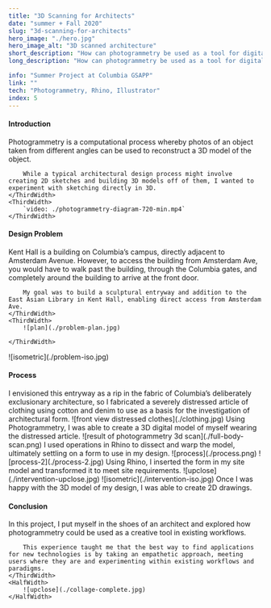 ```yaml
---
title: "3D Scanning for Architects"
date: "summer + Fall 2020"
slug: "3d-scanning-for-architects"
hero_image: "./hero.jpg"
hero_image_alt: "3D scanned architecture"
short_description: "How can photogrammetry be used as a tool for digital sketching in 3D?"
long_description: "How can photogrammetry be used as a tool for digital sketching in 3D? In this project, I use photogrammetry combined with human gesture to develop a sculptural form for an entryway to Kent Hall at Columbia University."

info: "Summer Project at Columbia GSAPP"
link: ""
tech: "Photogrammetry, Rhino, Illustrator"
index: 5
---
```




#### Introduction

<FlexContainer>
    <ThirdWidth>
        Photogrammetry is a computational process whereby photos of an object taken from different angles can be used to reconstruct a 3D model of the object.

        While a typical architectural design process might involve creating 2D sketches and building 3D models off of them, I wanted to experiment with sketching directly in 3D.
    </ThirdWidth>
    <ThirdWidth>
        `video: ./photogrammetry-diagram-720-min.mp4`
    </ThirdWidth>
</FlexContainer>

#### Design Problem

<FlexContainer>
    <ThirdWidth>
        Kent Hall is a building on Columbia’s campus, directly adjacent to Amsterdam Avenue. However, to access the building from Amsterdam Ave, you would have to walk past the building, through the Columbia gates, and completely around the building to arrive at the front door.

        My goal was to build a sculptural entryway and addition to the East Asian Library in Kent Hall, enabling direct access from Amsterdam Ave.
    </ThirdWidth>
    <ThirdWidth>
        ![plan](./problem-plan.jpg)

    </ThirdWidth>
</FlexContainer>
<TwoThirdsWidth>
    ![isometric](./problem-iso.jpg)
</TwoThirdsWidth>

#### Process

<FlexContainer>
    <ThirdWidth>
        I envisioned this entryway as a rip in the fabric of Columbia’s deliberately exclusionary architecture, so I fabricated a severely distressed article of clothing using cotton and denim to use as a basis for the investigation of architectural form.
    </ThirdWidth>
    <ThirdWidth style={{height: '100px'}}>
        ![front view distressed clothes](./clothing.jpg)
    </ThirdWidth>
</FlexContainer>

<FlexContainer>
    <ThirdWidth>
        Using Photogrammetry, I was able to create a 3D digital model of myself wearing the distressed article.
    </ThirdWidth>
    <ThirdWidth>
        ![result of photogrammetry 3d scan](./full-body-scan.png)
    </ThirdWidth>
</FlexContainer>

<FlexContainer>
    <ThirdWidth>
        I used operations in Rhino to dissect and warp the model, ultimately settling on a form to use in my design.
    </ThirdWidth>
    <ThirdWidth>
        ![process](./process.png)
    </ThirdWidth>
</FlexContainer>

<HalfWidth>
    ![process-2](./process-2.jpg)
</HalfWidth>

<FlexContainer>
    <ThirdWidth>
        Using Rhino, I inserted the form in my site model and transformed it to meet site requirements.
    </ThirdWidth>
    <ThirdWidth>
        ![upclose](./intervention-upclose.jpg)
    </ThirdWidth>

</FlexContainer>
    <TwoThirdsWidth>
    ![isometric](./intervention-iso.jpg)
</TwoThirdsWidth>

<FlexContainer>
    <ThirdWidth>
        Once I was happy with the 3D model of my design, I was able to create 2D drawings.
    </ThirdWidth>
    <ThirdWidth>
        <Floors/>
    </ThirdWidth>
</FlexContainer>

<ThirdWidth>
    <Elevation/>
</ThirdWidth>

#### Conclusion

<FlexContainer>
    <ThirdWidth>
        In this project, I put myself in the shoes of an architect and explored how photogrammetry could be used as a creative tool in existing workflows.

        This experience taught me that the best way to find applications for new technologies is by taking an empathetic approach, meeting users where they are and experimenting within existing workflows and paradigms.
    </ThirdWidth>
    <HalfWidth>
        ![upclose](./collage-complete.jpg)
    </HalfWidth>
</FlexContainer>



